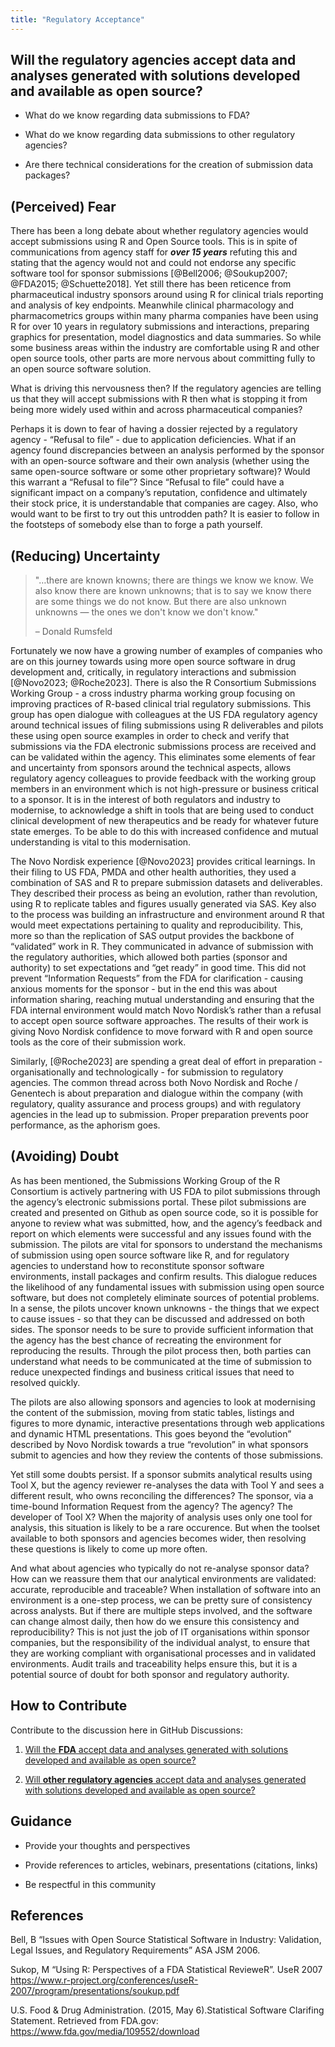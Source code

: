 ```yaml
---
title: "Regulatory Acceptance"
---
```


## Will the regulatory agencies accept data and analyses generated with solutions developed and available as open source?

-   What do we know regarding data submissions to FDA?

-   What do we know regarding data submissions to other regulatory agencies?

-   Are there technical considerations for the creation of submission data packages?

## (Perceived) Fear

There has been a long debate about whether regulatory agencies would accept submissions using R and Open Source tools. This is in spite of communications from agency staff for ***over 15 years*** refuting this and stating that the agency would not and could not endorse any specific software tool for sponsor submissions [@Bell2006; @Soukup2007; @FDA2015; @Schuette2018]. Yet still there has been reticence from pharmaceutical industry sponsors around using R for clinical trials reporting and analysis of key endpoints. Meanwhile clinical pharmacology and pharmacometrics groups within many pharma companies have been using R for over 10 years in regulatory submissions and interactions, preparing graphics for presentation, model diagnostics and data summaries. So while some business areas within the industry are comfortable using R and other open source tools, other parts are more nervous about committing fully to an open source software solution.

What is driving this nervousness then? If the regulatory agencies are telling us that they will accept submissions with R then what is stopping it from being more widely used within and across pharmaceutical companies?

Perhaps it is down to fear of having a dossier rejected by a regulatory agency - "Refusal to file" - due to application deficiencies. What if an agency found discrepancies between an analysis performed by the sponsor with an open-source software and their own analysis (whether using the same open-source software or some other proprietary software)? Would this warrant a "Refusal to file"? Since "Refusal to file" could have a significant impact on a company's reputation, confidence and ultimately their stock price, it is understandable that companies are cagey. Also, who would want to be first to try out this untrodden path? It is easier to follow in the footsteps of somebody else than to forge a path yourself.

## (Reducing) Uncertainty

> \"...there are known knowns; there are things we know we know. We also know there are known unknowns; that is to say we know there are some things we do not know. But there are also unknown unknowns --- the ones we don\'t know we don\'t know.\"
>
> -- Donald Rumsfeld

Fortunately we now have a growing number of examples of companies who are on this journey towards using more open source software in drug development and, critically, in regulatory interactions and submission [@Novo2023; @Roche2023]. There is also the R Consortium Submissions Working Group - a cross industry pharma working group focusing on improving practices of R-based clinical trial regulatory submissions. This group has open dialogue with colleagues at the US FDA regulatory agency around technical issues of filing submissions using R deliverables and pilots these using open source examples in order to check and verify that submissions via the FDA electronic submissions process are received and can be validated within the agency. This eliminates some elements of fear and uncertainty from sponsors around the technical aspects, allows regulatory agency colleagues to provide feedback with the working group members in an environment which is not high-pressure or business critical to a sponsor. It is in the interest of both regulators and industry to modernise, to acknowledge a shift in tools that are being used to conduct clinical development of new therapeutics and be ready for whatever future state emerges. To be able to do this with increased confidence and mutual understanding is vital to this modernisation.

The Novo Nordisk experience [@Novo2023] provides critical learnings. In their filing to US FDA, PMDA and other health authorities, they used a combination of SAS and R to prepare submission datasets and deliverables. They described their process as being an evolution, rather than revolution, using R to replicate tables and figures usually generated via SAS. Key also to the process was building an infrastructure and environment around R that would meet expectations pertaining to quality and reproducibility. This, more so than the replication of SAS output provides the backbone of "validated" work in R. They communicated in advance of submission with the regulatory authorities, which allowed both parties (sponsor and authority) to set expectations and "get ready" in good time. This did not prevent "Information Requests" from the FDA for clarification - causing anxious moments for the sponsor - but in the end this was about information sharing, reaching mutual understanding and ensuring that the FDA internal environment would match Novo Nordisk's rather than a refusal to accept open source software approaches. The results of their work is giving Novo Nordisk confidence to move forward with R and open source tools as the core of their submission work.

Similarly, [@Roche2023] are spending a great deal of effort in preparation - organisationally and technologically - for submission to regulatory agencies. The common thread across both Novo Nordisk and Roche / Genentech is about preparation and dialogue within the company (with regulatory, quality assurance and process groups) and with regulatory agencies in the lead up to submission. Proper preparation prevents poor performance, as the aphorism goes.

## (Avoiding) Doubt

As has been mentioned, the Submissions Working Group of the R Consortium is actively partnering with US FDA to pilot submissions through the agency's electronic submissions portal. These pilot submissions are created and presented on Github as open source code, so it is possible for anyone to review what was submitted, how, and the agency's feedback and report on which elements were successful and any issues found with the submission. The pilots are vital for sponsors to understand the mechanisms of submission using open source software like R, and for regulatory agencies to understand how to reconstitute sponsor software environments, install packages and confirm results. This dialogue reduces the likelihood of any fundamental issues with submission using open source software, but does not completely eliminate sources of potential problems. In a sense, the pilots uncover known unknowns - the things that we expect to cause issues - so that they can be discussed and addressed on both sides. The sponsor needs to be sure to provide sufficient information that the agency has the best chance of recreating the environment for reproducing the results. Through the pilot process then, both parties can understand what needs to be communicated at the time of submission to reduce unexpected findings and business critical issues that need to resolved quickly.

The pilots are also allowing sponsors and agencies to look at modernising the content of the submission, moving from static tables, listings and figures to more dynamic, interactive presentations through web applications and dynamic HTML presentations. This goes beyond the "evolution" described by Novo Nordisk towards a true "revolution" in what sponsors submit to agencies and how they review the contents of those submissions.

Yet still some doubts persist. If a sponsor submits analytical results using Tool X, but the agency reviewer re-analyses the data with Tool Y and sees a different result, who owns reconciling the differences? The sponsor, via a time-bound Information Request from the agency? The agency? The developer of Tool X? When the majority of analysis uses only one tool for analysis, this situation is likely to be a rare occurence. But when the toolset available to both sponsors and agencies becomes wider, then resolving these questions is likely to come up more often.

And what about agencies who typically do not re-analyse sponsor data? How can we reassure them that our analytical environments are validated: accurate, reproducible and traceable? When installation of software into an environment is a one-step process, we can be pretty sure of consistency across analysts. But if there are multiple steps involved, and the software can change almost daily, then how do we ensure this consistency and reproducibility? This is not just the job of IT organisations within sponsor companies, but the responsibility of the individual analyst, to ensure that they are working compliant with organisational processes and in validated environments. Audit trails and traceability helps ensure this, but it is a potential source of doubt for both sponsor and regulatory authority.

## How to Contribute

Contribute to the discussion here in GitHub Discussions:

1.  [Will the **FDA** accept data and analyses generated with solutions developed and available as open source?](https://github.com/phuse-org/OSTCDA/discussions/6){target="_blank"}

2.  [Will **other regulatory agencies** accept data and analyses generated with solutions developed and available as open source?](https://github.com/phuse-org/OSTCDA/discussions/7){target="_blank"}

## Guidance

-   Provide your thoughts and perspectives

-   Provide references to articles, webinars, presentations (citations, links)

-   Be respectful in this community

## References

Bell, B "Issues with Open Source Statistical Software in Industry: Validation, Legal Issues, and Regulatory Requirements" ASA JSM 2006.

Sukop, M "Using R: Perspectives of a FDA Statistical RevieweR". UseR 2007 <https://www.r-project.org/conferences/useR-2007/program/presentations/soukup.pdf>

U.S. Food & Drug Administration. (2015, May 6).Statistical Software Clarifing Statement. Retrieved from FDA.gov: <https://www.fda.gov/media/109552/download>
